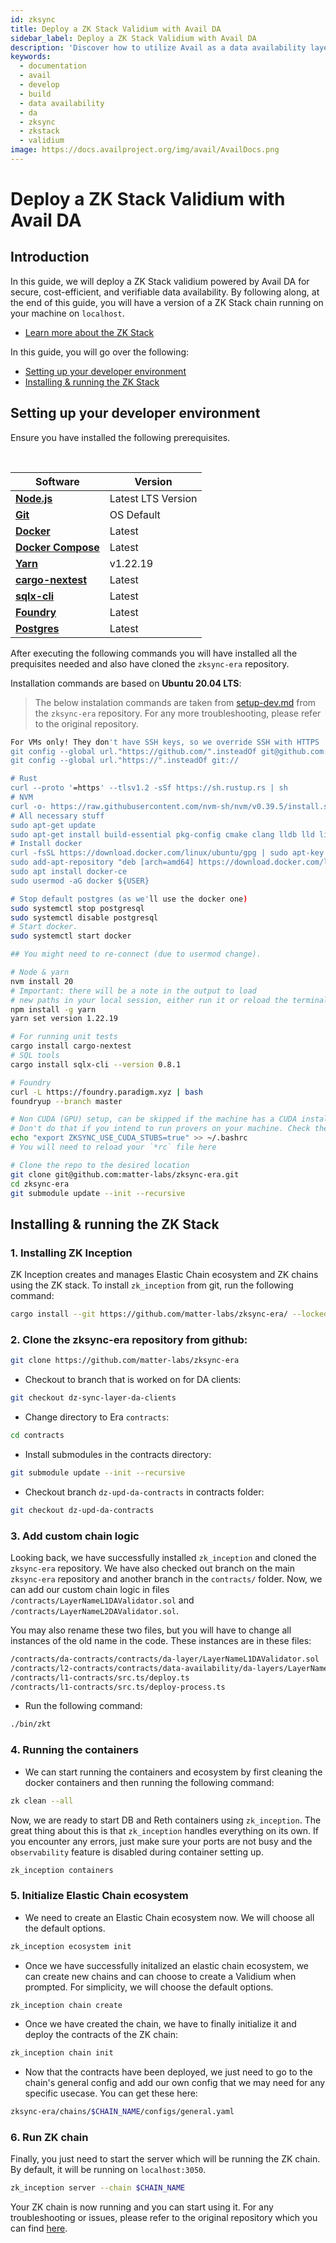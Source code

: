 ```yaml
---
id: zksync
title: Deploy a ZK Stack Validium with Avail DA
sidebar_label: Deploy a ZK Stack Validium with Avail DA
description: 'Discover how to utilize Avail as a data availability layer.'
keywords:
  - documentation
  - avail
  - develop
  - build
  - data availability
  - da
  - zksync
  - zkstack
  - validium
image: https://docs.availproject.org/img/avail/AvailDocs.png
---
```


# Deploy a ZK Stack Validium with Avail DA

## Introduction

In this guide, we will deploy a ZK Stack validium powered by Avail DA for secure, cost-efficient, and verifiable data availability. By following along, at the end of this guide, you will have a version of a ZK Stack chain running on your machine on `localhost`.

- [Learn more about the ZK Stack](https://docs.zksync.io/zk-stack)

In this guide, you will go over the following:

- [Setting up your developer environment](#setting-up-your-developer-environment)
- [Installing & running the ZK Stack](#installing--running-the-zk-stack)


## Setting up your developer environment

Ensure you have installed the following prerequisites.

<br/>

| Software                                                                              | Version            |
| ------------------------------------------------------                                | ------------------ |
| [**Node.js**](https://nodejs.org/en/)                                                 | Latest LTS Version |
| [**Git**](https://git-scm.com/)                                                       | OS Default         |
| [**Docker**](https://www.docker.com/)                                                 | Latest             |
| [**Docker Compose**](https://docs.docker.com/compose/)                                | Latest             |
| [**Yarn**](https://classic.yarnpkg.com/lang/en/docs/install/#debian-stable)           | v1.22.19           |
| [**cargo-nextest**](https://nexte.st/)                                                | Latest             |
| [**sqlx-cli**](https://crates.io/crates/sqlx-cli)                                     | Latest             |
| [**Foundry**](https://github.com/foundry-rs/foundry)                                  | Latest             |
| [**Postgres**](https://www.postgresql.org/download/)                                  | Latest             |




After executing the following commands you will have installed all the prequisites needed and also have cloned the `zksync-era` repository.

Installation commands are based on **Ubuntu 20.04 LTS**:
> The below instalation commands are taken from [setup-dev.md](https://github.com/matter-labs/zksync-era/blob/main/docs/guides/setup-dev.md) from the `zksync-era` repository. For any more troubleshooting, please refer to the original repository.

```bash
For VMs only! They don't have SSH keys, so we override SSH with HTTPS
git config --global url."https://github.com/".insteadOf git@github.com:
git config --global url."https://".insteadOf git://

# Rust
curl --proto '=https' --tlsv1.2 -sSf https://sh.rustup.rs | sh
# NVM
curl -o- https://raw.githubusercontent.com/nvm-sh/nvm/v0.39.5/install.sh | bash
# All necessary stuff
sudo apt-get update
sudo apt-get install build-essential pkg-config cmake clang lldb lld libssl-dev postgresql apt-transport-https ca-certificates curl software-properties-common
# Install docker
curl -fsSL https://download.docker.com/linux/ubuntu/gpg | sudo apt-key add -
sudo add-apt-repository "deb [arch=amd64] https://download.docker.com/linux/ubuntu focal stable"
sudo apt install docker-ce
sudo usermod -aG docker ${USER}

# Stop default postgres (as we'll use the docker one)
sudo systemctl stop postgresql
sudo systemctl disable postgresql
# Start docker.
sudo systemctl start docker

## You might need to re-connect (due to usermod change).

# Node & yarn
nvm install 20
# Important: there will be a note in the output to load
# new paths in your local session, either run it or reload the terminal.
npm install -g yarn
yarn set version 1.22.19

# For running unit tests
cargo install cargo-nextest
# SQL tools
cargo install sqlx-cli --version 0.8.1

# Foundry
curl -L https://foundry.paradigm.xyz | bash
foundryup --branch master

# Non CUDA (GPU) setup, can be skipped if the machine has a CUDA installed for provers
# Don't do that if you intend to run provers on your machine. Check the prover docs for a setup instead.
echo "export ZKSYNC_USE_CUDA_STUBS=true" >> ~/.bashrc
# You will need to reload your `*rc` file here

# Clone the repo to the desired location
git clone git@github.com:matter-labs/zksync-era.git
cd zksync-era
git submodule update --init --recursive
```

## Installing & running the ZK Stack


### 1. Installing ZK Inception

ZK Inception creates and manages Elastic Chain ecosystem and ZK chains using the ZK stack. To install `zk_inception` from git, run the following command:

```bash
cargo install --git https://github.com/matter-labs/zksync-era/ --locked zk_inception --force
```

### 2. Clone the zksync-era repository from github:

```bash
git clone https://github.com/matter-labs/zksync-era
```

- Checkout to branch that is worked on for DA clients:
    
```bash
git checkout dz-sync-layer-da-clients
```

- Change directory to Era `contracts`:

```bash
cd contracts
```

- Install submodules in the contracts directory:

```bash
git submodule update --init --recursive 
```

- Checkout branch `dz-upd-da-contracts` in contracts folder:

```bash
git checkout dz-upd-da-contracts
```
### 3. Add custom chain logic
Looking back, we have successfully installed `zk_inception` and cloned the `zksync-era` repository. We have also checked out branch on the main `zksync-era` repository and another branch in the `contracts/` folder. Now, we can add our custom chain logic in files `/contracts/LayerNameL1DAValidator.sol` and `/contracts/LayerNameL2DAValidator.sol`. 

You may also rename these two files, but you will have to change all instances of the old name in the code. These instances are in these files:

```bash
/contracts/da-contracts/contracts/da-layer/LayerNameL1DAValidator.sol
/contracts/l2-contracts/contracts/data-availability/da-layers/LayerNameL2DAValidator.sol
/contracts/l1-contracts/src.ts/deploy.ts
/contracts/l1-contracts/src.ts/deploy-process.ts
```

- Run the following command:

```bash
./bin/zkt
```

### 4. Running the containers

- We can start running the containers and ecosystem by first cleaning the docker containers and then running the following command:

```bash
zk clean --all
```

Now, we are ready to start DB and Reth containers using `zk_inception`. The great thing about this is that `zk_inception` handles everything on its own. If you encounter any errors, just make sure your ports are not busy and the `observability` feature is disabled during container setting up.

```bash
zk_inception containers
```

### 5. Initialize Elastic Chain ecosystem 

- We need to create an Elastic Chain ecosystem now. We will choose all the default options.
```bash
zk_inception ecosystem init
```

- Once we have successfully initalized an elastic chain ecosystem, we can create new chains and can choose to create a Validium when prompted. For simplicity, we will choose the default options.

```bash
zk_inception chain create
```

- Once we have created the chain, we have to finally initialize it and deploy the contracts of the ZK chain:
    
```bash
zk_inception chain init
```

- Now that the contracts have been deployed, we just need to go to the chain's general config and add our own config that we may need for any specific usecase. You can get these here:

```bash
zksync-era/chains/$CHAIN_NAME/configs/general.yaml
```

### 6. Run ZK chain
Finally, you just need to start the server which will be running the ZK chain. By default, it will be running on `localhost:3050`.

```bash
zk_inception server --chain $CHAIN_NAME
```

Your ZK chain is now running and you can start using it. For any troubleshooting or issues, please refer to the original repository which you can find [here](https://docs.zksync.io/zk-stack/running-a-zk-chain/quickstart).
